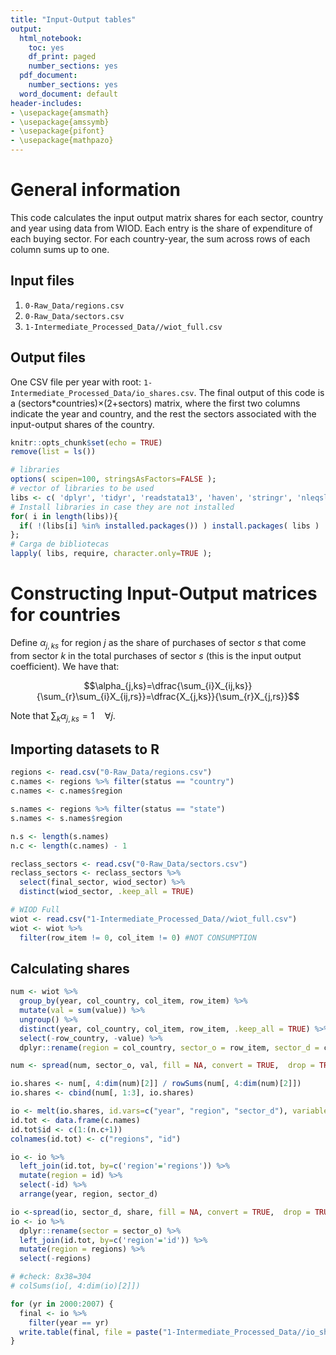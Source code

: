 ```yaml
---
title: "Input-Output tables"
output:
  html_notebook:
    toc: yes
    df_print: paged
    number_sections: yes    
  pdf_document:
    number_sections: yes
  word_document: default
header-includes:
- \usepackage{amsmath}
- \usepackage{amssymb}
- \usepackage{pifont}
- \usepackage{mathpazo}
---
```


# General information

This code calculates the input output matrix shares for each sector, country and year using data from WIOD. Each entry is the share of expenditure of each buying sector. For each country-year, the sum across rows of each column sums up to one. 

## Input files

1. `0-Raw_Data/regions.csv`
2. `0-Raw_Data/sectors.csv`
3. `1-Intermediate_Processed_Data//wiot_full.csv`

## Output files

One CSV file per year with root: `1-Intermediate_Processed_Data/io_shares.csv`. The final output of this code is a (sectors*countries)$\times$(2+sectors) matrix, where the first two columns indicate the year and country, and the rest the sectors associated with the input-output shares of the country.  


```r
knitr::opts_chunk$set(echo = TRUE)
remove(list = ls())
```

```r
# libraries
options( scipen=100, stringsAsFactors=FALSE );
# vector of libraries to be used
libs <- c( 'dplyr', 'tidyr', 'readstata13', 'haven', 'stringr', 'nleqslv', 'gdata', 'Statamarkdown', 'readxl', 'foreign', 'reshape2');
# Install libraries in case they are not installed
for( i in length(libs)){ 
  if( !(libs[i] %in% installed.packages()) ) install.packages( libs ) 
};
# Carga de bibliotecas
lapply( libs, require, character.only=TRUE );
```

# Constructing Input-Output matrices for countries

Define $\alpha_{j,ks}$ for region $j$ as the share of purchases of sector $s$ that come from sector $k$ in the total purchases of sector $s$ (this is the input output coefficient). We have that:

$$\alpha_{j,ks}=\dfrac{\sum_{i}X_{ij,ks}}{\sum_{r}\sum_{i}X_{ij,rs}}=\dfrac{X_{j,ks}}{\sum_{r}X_{j,rs}}$$

Note that $\sum_{k}\alpha_{j,ks}=1\quad\forall j$. 

## Importing datasets to R

```r

regions <- read.csv("0-Raw_Data/regions.csv")
c.names <- regions %>% filter(status == "country")
c.names <- c.names$region

s.names <- regions %>% filter(status == "state") 
s.names <- s.names$region

n.s <- length(s.names)
n.c <- length(c.names) - 1

reclass_sectors <- read.csv("0-Raw_Data/sectors.csv")
reclass_sectors <- reclass_sectors %>% 
  select(final_sector, wiod_sector) %>%
  distinct(wiod_sector, .keep_all = TRUE)

# WIOD Full
wiot <- read.csv("1-Intermediate_Processed_Data//wiot_full.csv")
wiot <- wiot %>%
  filter(row_item != 0, col_item != 0) #NOT CONSUMPTION
```

## Calculating shares

```r
num <- wiot %>%
  group_by(year, col_country, col_item, row_item) %>%
  mutate(val = sum(value)) %>%
  ungroup() %>%
  distinct(year, col_country, col_item, row_item, .keep_all = TRUE) %>%
  select(-row_country, -value) %>%
  dplyr::rename(region = col_country, sector_o = row_item, sector_d = col_item)

num <- spread(num, sector_o, val, fill = NA, convert = TRUE,  drop = TRUE, sep = NULL)

io.shares <- num[, 4:dim(num)[2]] / rowSums(num[, 4:dim(num)[2]])
io.shares <- cbind(num[, 1:3], io.shares)

io <- melt(io.shares, id.vars=c("year", "region", "sector_d"), variable.name="sector_o", value.name = "share")
id.tot <- data.frame(c.names)
id.tot$id <- c(1:(n.c+1))
colnames(id.tot) <- c("regions", "id")

io <- io %>%
  left_join(id.tot, by=c('region'='regions')) %>%
  mutate(region = id) %>%
  select(-id) %>%
  arrange(year, region, sector_d)

io <-spread(io, sector_d, share, fill = NA, convert = TRUE,  drop = TRUE, sep = NULL)
io <- io %>% 
  dplyr::rename(sector = sector_o) %>%
  left_join(id.tot, by=c('region'='id')) %>%
  mutate(region = regions) %>%
  select(-regions)

# #check: 8x38=304
# colSums(io[, 4:dim(io)[2]])

for (yr in 2000:2007) {
  final <- io %>%
    filter(year == yr)
  write.table(final, file = paste("1-Intermediate_Processed_Data//io_shares", yr, ".csv", sep=""), sep = ",", row.names = FALSE)
}


```


